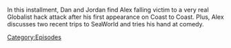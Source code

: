 {{DEFAULTSORT:
    #_EPISODE_0844:March 12-15, 2004
}}{{Episode
    | title             = March 12-15, 2004
    | caption           = Listen to this episode on [https://knowledgefight.libsyn.com/844-march-12-15-2004 Libsyn] [https://open.spotify.com/episode/1TFQ4051xFUloJif56vImT Spotify]
    | episodeNumber     = 844
    | length            = 01:22:37
    | airDate           = September 1, 2023
    | coverageStartDate = March 12, 2004
    | coverageEndDate   = March 15, 2004
    | previousEpisode   = [[843: August 24, 2023]]
    | nextEpisode       = [[845: September 2, 2023]]
}}

{{Stub}}

In this installment, Dan and Jordan find Alex falling victim to a very real Globalist hack attack after his first appearance on Coast to Coast.  Plus, Alex discusses two recent trips to SeaWorld and tries his hand at comedy.

[[Category:Episodes]]
